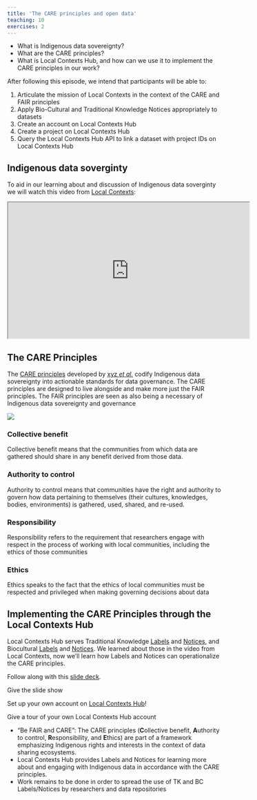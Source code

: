 ```yaml
---
title: 'The CARE principles and open data'
teaching: 10
exercises: 2
---
```


::: questions
-   What is Indigenous data sovereignty?
-   What are the CARE principles?
-   What is Local Contexts Hub, and how can we use it to implement the CARE principles in our work? 
:::

::: objectives
After following this episode, we intend that participants will be able to:

1.  Articulate the mission of Local Contexts in the context of the CARE and FAIR principles
2.  Apply Bio-Cultural and Traditional Knowledge Notices appropriately to datasets
3.  Create an account on Local Contexts Hub
4.  Create a project on Local Contexts Hub
5.  Query the Local Contexts Hub API to link a dataset with project IDs on Local Contexts Hub
:::

## Indigenous data soverginty

To aid in our learning about and discussion of Indigenous data soverginty we will watch this video from [Local Contexts](https://localcontexts.org/):

<iframe width="560" height="315" src="https://www.youtube.com/embed/g7-RuXmLewk" data-external= "1" allowfullscreen> </iframe>


## The CARE Principles

The [CARE principles]() developed by [xyz *et al.*]() codify Indigenous data sovereignty into actionable standards for data governance.  The CARE principles are designed to live alongside and make more just the FAIR principles.  The FAIR principles are seen as also being a necessary of Indigenous data sovereignty and governance  

![](https://images.squarespace-cdn.com/content/v1/5d3799de845604000199cd24/1567592451970-2R8XFL670QNMAGDRV7ED/Be+FAIR+and+CARE.png?format=2500w)


### Collective benefit

Collective benefit means that the communities from which data are gathered should share in any benefit derived from those data.

### Authority to control

Authority to control means that communities have the right and authority to govern how data pertaining to themselves (their cultures, knowledges, bodies, environments) is gathered, used, shared, and re-used.

### Responsibility

Responsibility refers to the requirement that researchers engage with respect in the process of working with local communities, including the ethics of those communities

### Ethics

Ethics speaks to the fact that the ethics of local communities must be respected and privileged when making governing decisions about data


## Implementing the CARE Principles through the Local Contexts Hub

Local Contexts Hub serves Traditional Knowledge [Labels](https://localcontexts.org/labels/traditional-knowledge-labels/) and [Notices](https://localcontexts.org/notice/tk-notice/), and Biocultural [Labels](https://localcontexts.org/labels/biocultural-labels/) and [Notices](https://localcontexts.org/notice/bc-notice/).  We learned about those in the video from Local Contexts, now we'll learn how Labels and Notices can operationalize the CARE principles.

Follow along with this [slide deck]().

::: instructor

Give the slide show

:::

::: challenge

Set up your own account on [Local Contexts Hub](https://localcontextshub.org/register/)!

:::

::: instructor

Give a tour of your own Local Contexts Hub account

:::

::: keypoints
- "Be FAIR and CARE": The CARE principles (**C**ollective benefit, **A**uthority to control, **R**esponsibility, and **E**thics) are part of a framework emphasizing Indigenous rights and interests in the context of data sharing ecosystems.
- Local Contexts Hub provides Labels and Notices for learning more about and engaging with Indigenous data in accordance with the CARE principles. 
- Work remains to be done in order to spread the use of TK and BC Labels/Notices by researchers and data repositories
:::
